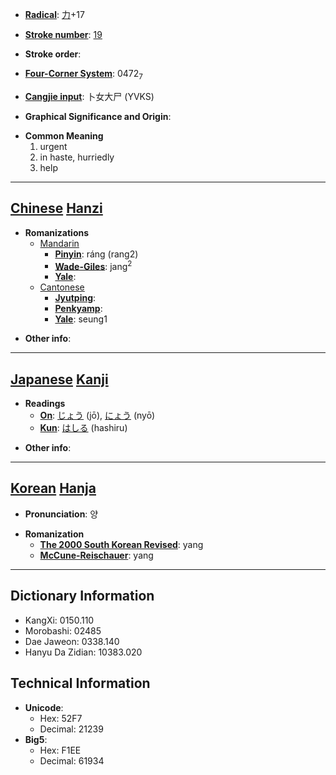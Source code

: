 * '''[[Wiktionary:Chinese radical index| Radical]]''': [[Wiktionary:Chinese radical index 力|力]]+17

* '''[[Wiktionary:Chinese total strokes index|Stroke number]]''': [[Wiktionary:Chinese total strokes index 19|19]]

* '''Stroke order''': 

* '''[[Wiktionary:Chinese four corner index|Four-Corner System]]''': 0472<sub>7</sub>

* '''[[Wiktionary:Chinese Cangjie index|Cangjie input]]''': 卜女大尸 (YVKS)

* '''Graphical Significance and Origin''': 

* '''Common Meaning'''
*#urgent
*# in haste, hurriedly
*# help


----

== [[Chinese]] [[Hanzi]] ==

* '''Romanizations'''
** [[Mandarin]]
*** '''[[Pinyin]]''': ráng (rang2)
*** '''[[Wade-Giles]]''': jang<sup>2</sup>
*** '''[[Yale]]''': 
**[[Cantonese]]
***'''[[Jyutping]]''':
***'''[[Penkyamp]]''': 
***'''[[Yale]]''': seung1

* '''Other info''': 

----

== [[Japanese]] [[Kanji]] ==

* '''Readings'''
** '''[[On]]''': [[じょう]] (jō), [[にょう]] (nyō)
** '''[[Kun]]''': [[はしる]] (hashiru)

* '''Other info''':  

----

== [[Korean]] [[Hanja]] ==

* '''Pronunciation''': 양

* '''Romanization'''
** '''[[The 2000 South Korean Revised Romanization|The 2000 South Korean Revised]]''': yang
** '''[[McCune-Reischauer]]''': yang

----

== Dictionary Information ==

* KangXi: 0150.110
* Morobashi: 02485
* Dae Jaweon: 0338.140
* Hanyu Da Zidian: 10383.020

== Technical Information ==

* '''Unicode''':
** Hex: 52F7
** Decimal: 21239
* '''Big5''':
** Hex: F1EE
** Decimal: 61934